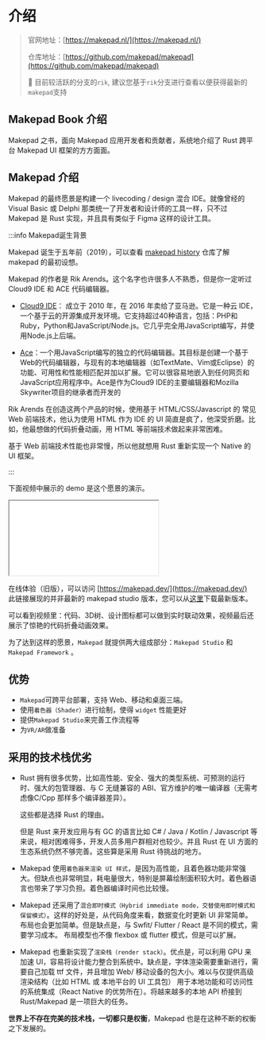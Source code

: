 # 介绍

> 官网地址：[https://makepad.nl/](https://makepad.nl/)
>
> 仓库地址：[https://github.com/makepad/makepad](https://github.com/makepad/makepad)
>
> 🚧 目前较活跃的分支的`rik`, 建议您基于`rik`分支进行查看以便获得最新的`makepad`支持

## Makepad Book 介绍

Makepad 之书，面向 Makepad 应用开发者和贡献者，系统地介绍了 Rust 跨平台 Makepad UI 框架的方方面面。

## Makepad 介绍

Makepad 的最终愿景是构建一个 livecoding / design 混合 IDE。就像曾经的 Visual Basic 或 Delphi 那类统一了开发者和设计师的工具一样，只不过 Makepad 是 Rust 实现，并且具有类似于 Figma 这样的设计工具。

:::info Makepad诞生背景

Makepad 诞生于五年前（2019），可以查看 [makepad history](https://github.com/makepad/makepad_history) 仓库了解 makepad 的最初设想。

Makepad 的作者是 Rik Arends。这个名字也许很多人不熟悉，但是你一定听过 Cloud9 IDE 和 ACE 代码编辑器。

- [Cloud9 IDE](https://aws.amazon.com/cn/cloud9/)： 成立于 2010 年，在 2016 年卖给了亚马逊。它是一种云 IDE，一个基于云的开源集成开发环境。它支持超过40种语言，包括：PHP和Ruby，Python和JavaScript/Node.js。它几乎完全用JavaScript编写，并使用Node.js上后端。

- [Ace](https://ace.c9.io/)：一个用JavaScript编写的独立的代码编辑器。其目标是创建一个基于Web的代码编辑器，与现有的本地编辑器（如TextMate、Vim或Eclipse）的功能、可用性和性能相匹配并加以扩展。它可以很容易地嵌入到任何网页和JavaScript应用程序中。Ace是作为Cloud9 IDE的主要编辑器和Mozilla Skywriter项目的继承者而开发的

Rik Arends 在创造这两个产品的时候，使用基于 HTML/CSS/Javascript 的 常见 Web 前端技术，他认为使用 HTML 作为 IDE 的 UI 简直是疯了，他深受折磨。比如，他最想做的代码折叠动画，用 HTML 等前端技术做起来非常困难。

基于 Web 前端技术性能也非常慢，所以他就想用 Rust 重新实现一个 Native 的 UI 框架。

:::

下面视频中展示的 demo 是这个愿景的演示。

<iframe style={{width: "100%", height: 500}} src="//player.bilibili.com/player.html?isOutside=true&aid=1706295249&bvid=BV1QT421k7ej&cid=1623232698&p=1"></iframe>

在线体验（旧版），可以访问 [https://makepad.dev/](https://makepad.dev/)  
此链接展现的并非最新的 makepad studio 版本，您可以从[这里](https://crates.io/crates/makepad-studio)下载最新版本。

可以看到视频里：代码、3D树、设计图标都可以做到实时联动效果，视频最后还展示了惊艳的代码折叠动画效果。


为了达到这样的愿景，`Makepad` 就提供两大组成部分：`Makepad Studio` 和 `Makepad Framework` 。

## 优势

- `Makepad`可跨平台部署，支持 Web、移动和桌面三端。
- 使用`着色器（Shader）`进行绘制，使得 `widget` 性能更好
- 提供`Makepad Studio`来完善工作流程等
- 为`VR/AR`做准备

## 采用的技术栈优劣

- Rust 拥有很多优势，比如高性能、安全、强大的类型系统、可预测的运行时、强大的包管理器、与 C 无缝兼容的 ABI、官方维护的唯一编译器（无需考虑像C/Cpp 那样多个编译器差异）。

    这些都是选择 Rust 的理由。

    但是 Rust 来开发应用与有 GC 的语言比如 C# / Java / Kotlin / Javascript 等来说，相对困难得多，开发人员多用户群相对也较少。并且 Rust 在 UI 方面的生态系统仍然不够完善。这些算是采用 Rust 待挑战的地方。

- Makepad 使用`着色器来渲染 UI 样式`，是因为高性能，且着色器功能非常强大。但缺点也非常明显，耗电量很大，特别是屏幕绘制面积较大时。着色器语言也带来了学习负担。着色器编译时间也比较慢。

- Makepad 还采用了`混合即时模式（Hybrid immediate mode，交替使用即时模式和保留模式）`。这样的好处是，从代码角度来看，数据变化时更新 UI 非常简单。布局也会更加简单。但是缺点是，与 Swfit/ Flutter / React 是不同的模式，需要学习成本。 布局模型也不像 flexbox 或 flutter 模式，但是可以扩展。

- Makepad 也重新实现了`渲染栈（render stack）`。优点是，可以利用 GPU 来加速 UI，容易将设计能力整合到系统中。缺点是，字体渲染需要重新进行，需要自己加载 ttf 文件，并且增加 Web/ 移动设备的包大小。难以与仅提供高级渲染结构（比如 HTML 或 本地平台的 UI 工具包） 用于本地功能和可访问性的系统集成（React Native 的优势所在）。将越来越多的本地 API 桥接到 Rust/Makepad 是一项巨大的任务。

**世界上不存在完美的技术栈，一切都只是权衡**，Makepad 也是在这种不断的权衡之下发展的。
